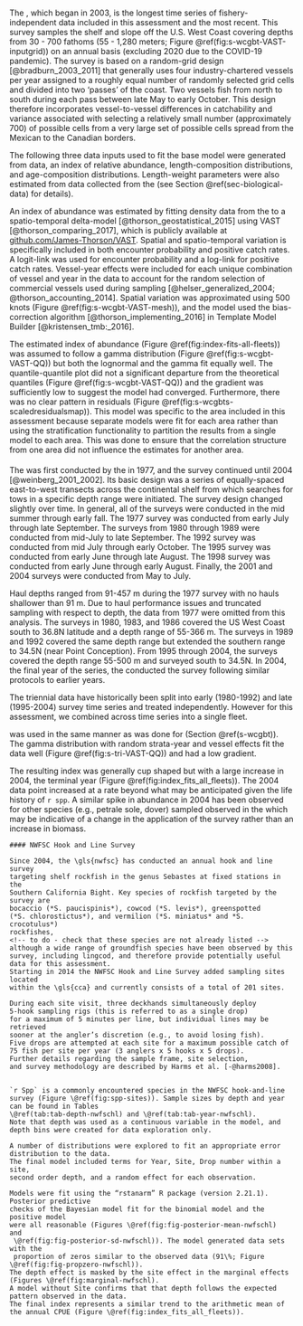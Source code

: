 #### \acrlong{s-wcgbt} {#s-wcgbt}

The \Gls{s-wcgbt}, which began in 2003,
is the longest time series of fishery-independent data
included in this assessment and the most recent.
This survey samples the shelf and slope off the U.S. West Coast covering depths
from 30 - 700 fathoms (55 - 1,280 meters; Figure \@ref(fig:s-wcgbt-VAST-inputgrid))
on an annual basis (excluding 2020 due to the COVID-19 pandemic).
The survey is based on a random-grid design [@bradburn_2003_2011] that
generally uses four industry-chartered vessels per year
assigned to a roughly equal number of randomly selected grid cells and
divided into two 'passes' of the coast.
Two vessels fish from north to south during each pass between late May to early October.
This design therefore incorporates vessel-to-vessel differences in catchability
and variance associated with selecting a relatively small number (approximately 700)
of possible cells from a very large set of possible cells spread from
the Mexican to the Canadian borders.

The following three data inputs used to fit the base model were generated from \Gls{s-wcgbt} data, an index of relative
abundance, length-composition distributions, and age-composition distributions. Length-weight 
parameters were also estimated from data collected from the \Gls{s-wcgbt}
(see Section \@ref(sec-biological-data) for details).

An index of abundance was estimated by fitting density data from the \gls{s-wcgbt} to a
spatio-temporal delta-model [@thorson_geostatistical_2015]
using VAST [@thorson_comparing_2017],
which is publicly available at [github.com/James-Thorson/VAST](https://github.com/James-Thorson/VAST).
Spatial and spatio-temporal variation is specifically included in both
encounter probability and positive catch rates.
A logit-link was used for encounter probability and
a log-link for positive catch rates.
Vessel-year effects were included for each unique combination of
vessel and year in the data to account for the random selection of
commercial vessels used during sampling
[@helser_generalized_2004; @thorson_accounting_2014].
Spatial variation was approximated using 500 knots (Figure \@ref(fig:s-wcgbt-VAST-mesh)),
and the model used the bias-correction algorithm
[@thorson_implementing_2016] in Template Model Builder [@kristensen_tmb:_2016].

The estimated index of abundance (Figure \@ref(fig:index-fits-all-fleets))
was assumed to follow a gamma distribution
(Figure \@ref(fig:s-wcgbt-VAST-QQ))
but both the lognormal and the gamma fit equally well.
The quantile-quantile plot did not a significant departure from the
theoretical quantiles (Figure \@ref(fig:s-wcgbt-VAST-QQ)) and
the gradient was sufficiently low to suggest the model had converged.
Furthermore, there was no clear pattern in residuals (Figure \@ref(fig:s-wcgbts-scaledresidualsmap)).
This model was specific to the area included in this assessment because
separate models were fit for each area rather than
using the stratification functionality to partition the results from a single
model to each area. This was done to ensure that the correlation structure
from one area did not influence the estimates for another area.

#### \acrlong{s-tri}

The \gls{s-tri} was first conducted by the \gls{afsc} in 1977, and the survey continued until 2004 [@weinberg_2001_2002].
Its basic design was a series of equally-spaced east-to-west transects across the continental shelf from which searches for tows in a specific depth range were initiated.
The survey design changed slightly over time.
In general, all of the surveys were conducted in the mid summer through early fall.
The 1977 survey was conducted from early July through late September.
The surveys from 1980 through 1989 were conducted from mid-July to late September.
The 1992 survey was conducted from mid July through early October.
The 1995 survey was conducted from early June through late August.
The 1998 survey was conducted from early June through early August.
Finally, the 2001 and 2004 surveys were conducted from May to July.

Haul depths ranged from 91-457 m during the 1977 survey with no hauls shallower than 91 m.
Due to haul performance issues and truncated sampling with respect to depth, the data from 1977 were omitted from this analysis.
The surveys in 1980, 1983, and 1986 covered the US West Coast south to 36.8\textdegree N latitude and a depth range of 55-366 m.
The surveys in 1989 and 1992 covered the same depth range but extended the southern range to 34.5\textdegree N (near Point Conception).
From 1995 through 2004, the surveys covered the depth range 55-500 m and surveyed south to 34.5\textdegree N.
In 2004, the final year of the \gls{s-tri} series, the \gls{nwfsc} \gls{fram} conducted the survey following similar protocols to earlier years.

The triennial data have historically been split into early (1980-1992) 
and late (1995-2004) survey time series and treated independently.
However for this assessment, we combined across time series into a single fleet.

\Glsentrylong{vast} was used in the same manner as was done for (Section \@ref(s-wcgbt)).
The gamma distribution with random strata-year and vessel effects fit the data well (Figure \@ref(fig:s-tri-VAST-QQ)) and
had a low gradient.

The resulting index was generally cup shaped but with a large increase in 2004,
the terminal year (Figure \@ref(fig:index_fits_all_fleets)).
The 2004 data point increased at a rate beyond what may be anticipated given the life history of `r spp`.
A similar spike in abundance in 2004 has been observed for other species (e.g., petrale sole, dover) sampled observed in the \gls{s-tri} which
may be indicative of a change in the application of the survey
rather than an increase in biomass.

```asis
#### NWFSC Hook and Line Survey

Since 2004, the \gls{nwfsc} has conducted an annual hook and line survey
targeting shelf rockfish in the genus Sebastes at fixed stations in the
Southern California Bight. Key species of rockfish targeted by the survey are
bocaccio (*S. paucispinis*), cowcod (*S. levis*), greenspotted
(*S. chlorostictus*), and vermilion (*S. miniatus* and *S. crocotulus*)
rockfishes,
<!-- to do - check that these species are not already listed -->
although a wide range of groundfish species have been observed by this survey, including lingcod, and therefore provide potentially useful data for this assessment. 
Starting in 2014 the NWFSC Hook and Line Survey added sampling sites located
within the \gls{cca} and currently consists of a total of 201 sites. 

During each site visit, three deckhands simultaneously deploy
5-hook sampling rigs (this is referred to as a single drop)
for a maximum of 5 minutes per line, but individual lines may be retrieved
sooner at the angler’s discretion (e.g., to avoid losing fish).
Five drops are attempted at each site for a maximum possible catch of
75 fish per site per year (3 anglers x 5 hooks x 5 drops).
Further details regarding the sample frame, site selection,
and survey methodology are described by Harms et al. [-@harms2008].


`r Spp` is a commonly encountered species in the NWFSC hook-and-line survey (Figure \@ref(fig:spp-sites)). Sample sizes by depth and year can be found in Tables 
\@ref(tab:tab-depth-nwfschl) and \@ref(tab:tab-year-nwfschl).
Note that depth was used as a continuous variable in the model, and depth bins were created for data exploration only. 

A number of distributions were explored to fit an appropriate error distribution to the data.
The final model included terms for Year, Site, Drop number within a site,
second order depth, and a random effect for each observation.

Models were fit using the “rstanarm” R package (version 2.21.1). Posterior predictive 
checks of the Bayesian model fit for the binomial model and the positive model 
were all reasonable (Figures \@ref(fig:fig-posterior-mean-nwfschl)  and 
 \@ref(fig:fig-posterior-sd-nwfschl)). The model generated data sets with the 
 proportion of zeros similar to the observed data (91\%; Figure \@ref(fig:fig-propzero-nwfschl)).
The depth effect is masked by the site effect in the marginal effects (Figures \@ref(fig:marginal-nwfschl).
A model without Site confirms that that depth follows the expected pattern observed in the data.
The final index represents a similar trend to the arithmetic mean of the annual CPUE (Figure \@ref(fig:index_fits_all_fleets)).
```